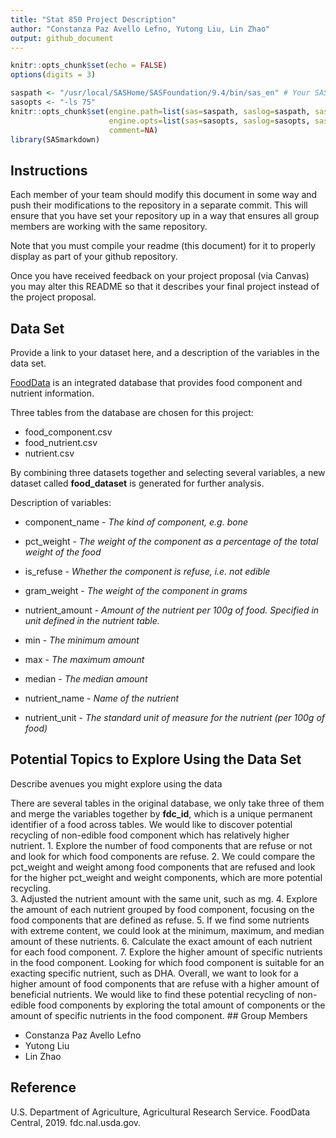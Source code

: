 ```yaml
---
title: "Stat 850 Project Description"
author: "Constanza Paz Avello Lefno, Yutong Liu, Lin Zhao"
output: github_document
---
```


```r
knitr::opts_chunk$set(echo = FALSE)
options(digits = 3)
```

```r

saspath <- "/usr/local/SASHome/SASFoundation/9.4/bin/sas_en" # Your SAS path goes here
sasopts <- "-ls 75"
knitr::opts_chunk$set(engine.path=list(sas=saspath, saslog=saspath, sashtml=saspath),
                      engine.opts=list(sas=sasopts, saslog=sasopts, sashtml=sasopts), 
                      comment=NA)
library(SASmarkdown)
```

## Instructions

Each member of your team should modify this document in some way and push their modifications to the repository in a separate commit. This will ensure that you have set your repository up in a way that ensures all group members are working with the same repository. 

Note that you must compile your readme (this document) for it to properly display as part of your github repository. 

Once you have received feedback on your project proposal (via Canvas) you may alter this README so that it describes your final project instead of the project proposal. 

## Data Set
Provide a link to your dataset here, and a description of the variables in the data set.

[FoodData](https://fdc.nal.usda.gov/fdc-datasets/FoodData_Central_csv_2020-04-29.zip)
is an integrated database that provides food component and nutrient
information.

Three tables from the database are chosen for this project:

  - food\_component.csv
  - food\_nutrient.csv
  - nutrient.csv

By combining three datasets together and selecting several variables, a
new dataset called **food\_dataset** is generated for further analysis.

Description of variables:

  - component\_name - *The kind of component, e.g. bone*

  - pct\_weight - *The weight of the component as a percentage of the
    total weight of the food*

  - is\_refuse - *Whether the component is refuse, i.e. not edible*

  - gram\_weight - *The weight of the component in grams*

  - nutrient\_amount - *Amount of the nutrient per 100g of food.
    Specified in unit defined in the nutrient table.*

  - min - *The minimum amount*

  - max - *The maximum amount*

  - median - *The median amount*

  - nutrient\_name - *Name of the nutrient*

  - nutrient\_unit - *The standard unit of measure for the nutrient (per
    100g of food)*


## Potential Topics to Explore Using the Data Set
Describe avenues you might explore using the data

There are several tables in the original database, we only take three of
them and merge the variables together by **fdc\_id**, which is a unique
permanent identifier of a food across tables. We would like to discover
potential recycling of non-edible food component which has relatively
higher nutrient.
1. Explore the number of food components that are refuse or not and look
for which food components are refuse.
2. We could compare the pct_weight and weight among food components that are refused and look for the higher pct_weight and weight components, which are more potential recycling.  
3. Adjusted the nutrient amount with the same unit, such as mg.
4. Explore the amount of each nutrient grouped by food component, 
focusing on the food components that are defined as refuse.
5. If we find some nutrients with extreme content, we could look at
the minimum, maximum, and median amount of these nutrients.
6. Calculate the exact amount of each nutrient for each food component.
7. Explore the higher amount of specific nutrients in the food component. 
Looking for which food component is suitable for an exacting specific nutrient,
such as DHA.
Overall, we want to look for a higher amount of food components that are refuse with a higher amount of beneficial nutrients. 
We would like to find these potential recycling of non-edible food components by exploring the total amount of components or the amount of specific nutrients in the food component.
## Group Members

  - Constanza Paz Avello Lefno
  - Yutong Liu
  - Lin Zhao

## Reference

U.S. Department of Agriculture, Agricultural Research Service. FoodData
Central, 2019. fdc.nal.usda.gov.